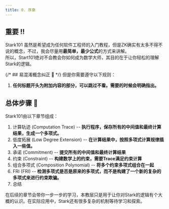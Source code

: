 ```yaml
---
title: 0. 序章
---
```


## 重要 ‼️
Stark101 虽然是希望成为任何软件工程师的入门教程，但是ZK确实有太多不得不说的概念，不过，我会尽量用**最简单，最少公式**的方式来讲解。  
所以，Start101绝对不会教会你如何成为数学大师，其目的在于让你轻松的理解Stark的逻辑。

{/* ## 易混淆概念纠正 🚨 */}
但是你需要遵守以下规则：
1. **任何标题开头为附加内容的部分，可以跳过不看。需要的时候会明确指出。**


## 总体步骤 📖
Stark101由以下章节组成：
1. 计算轨迹 (Computation Trace) -- **执行程序，保存所有的中间值和最终计算结果，生成一个多项式。**
2. 低度拓展 (Low Degree Extension) -- **在计算结果中，按照多项式计算规律插入一些值。**
3. 承诺 (Commitment) -- **提交所有的中间值和最终计算结果**
4. 约束 (Constraint) -- **构建数学上的约束，需要Trace满足约束计算**
5. 组合多项式 (Composition Polynomial) -- **将多个约束多项式组合在一起**
6. FRI (FRI) -- **检测多项式是否是原来的多项式，而不是构建了一个新的复杂的多项式来进行约束欺骗。**
7. 总结

在后续的章节会带你一步一步的学习，本教层只是用于让你对Stark的逻辑有个大概的认识。在实际应用中，Stark还有很多复杂的机制等待学习和探索。